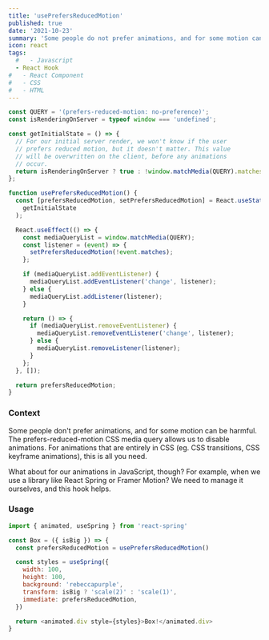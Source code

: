 ```yaml
---
title: 'usePrefersReducedMotion'
published: true
date: '2021-10-23'
summary: 'Some people do not prefer animations, and for some motion can be harmful. The prefers-reduced-motion CSS media query allows us to disable animations.'
icon: react
tags:
  #   - Javascript
  - React Hook
#   - React Component
#   - CSS
#   - HTML
---
```


<CodeBlock>

```JavaScript:usePrefersReducedMotion.js
const QUERY = '(prefers-reduced-motion: no-preference)';
const isRenderingOnServer = typeof window === 'undefined';

const getInitialState = () => {
  // For our initial server render, we won't know if the user
  // prefers reduced motion, but it doesn't matter. This value
  // will be overwritten on the client, before any animations
  // occur.
  return isRenderingOnServer ? true : !window.matchMedia(QUERY).matches;
};

function usePrefersReducedMotion() {
  const [prefersReducedMotion, setPrefersReducedMotion] = React.useState(
    getInitialState
  );

  React.useEffect(() => {
    const mediaQueryList = window.matchMedia(QUERY);
    const listener = (event) => {
      setPrefersReducedMotion(!event.matches);
    };

    if (mediaQueryList.addEventListener) {
      mediaQueryList.addEventListener('change', listener);
    } else {
      mediaQueryList.addListener(listener);
    }

    return () => {
      if (mediaQueryList.removeEventListener) {
        mediaQueryList.removeEventListener('change', listener);
      } else {
        mediaQueryList.removeListener(listener);
      }
    };
  }, []);

  return prefersReducedMotion;
}
```

</CodeBlock>

### Context

Some people don't prefer animations, and for some motion can be harmful. The prefers-reduced-motion CSS media query allows us to disable animations. For animations that are entirely in CSS (eg. CSS transitions, CSS keyframe animations), this is all you need.

What about for our animations in JavaScript, though? For example, when we use a library like React Spring or Framer Motion? We need to manage it ourselves, and this hook helps.

### Usage

<CodeBlock>

```js title="prefersReducedMotionExample.jsx"
import { animated, useSpring } from 'react-spring'

const Box = ({ isBig }) => {
  const prefersReducedMotion = usePrefersReducedMotion()

  const styles = useSpring({
    width: 100,
    height: 100,
    background: 'rebeccapurple',
    transform: isBig ? 'scale(2)' : 'scale(1)',
    immediate: prefersReducedMotion,
  })

  return <animated.div style={styles}>Box!</animated.div>
}
```

</CodeBlock>
